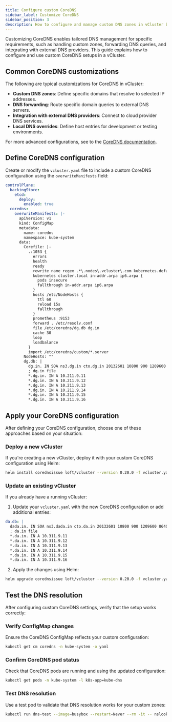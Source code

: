 ```yaml
---
title: Configure custom CoreDNS
sidebar_label: Customize CoreDNS
sidebar_position: 3
description: How to configure and manage custom DNS zones in vCluster by customizing CoreDNS
---
```


<!-- vale off -->

Customizing CoreDNS enables tailored DNS management for specific requirements, such as handling custom zones, forwarding DNS queries, and integrating with external DNS providers. This guide explains how to configure and use custom CoreDNS setups in a vCluster.

## Common CoreDNS customizations

The following are typical customizations for CoreDNS in vCluster:

- **Custom DNS zones**: Define specific domains that resolve to selected IP addresses.
- **DNS forwarding**: Route specific domain queries to external DNS servers.
- **Integration with external DNS providers**: Connect to cloud provider DNS services.
- **Local DNS overrides**: Define host entries for development or testing environments.

For more advanced configurations, see to the [CoreDNS documentation](https://coredns.io/manual/toc/).


## Define CoreDNS configuration 

Create or modify the `vcluster.yaml` file to include a custom CoreDNS configuration using the `overwriteManifests` field:

```yaml
controlPlane:
  backingStore:
    etcd:
      deploy:
        enabled: true
  coredns:
    overwriteManifests: |-
      apiVersion: v1
      kind: ConfigMap
      metadata:
        name: coredns
        namespace: kube-system
      data:
        Corefile: |-
          .:1053 {
            errors
            health
            ready
            rewrite name regex .*\.nodes\.vcluster\.com kubernetes.default.svc.cluster.local
            kubernetes cluster.local in-addr.arpa ip6.arpa {
              pods insecure
              fallthrough in-addr.arpa ip6.arpa
            }
            hosts /etc/NodeHosts {
              ttl 60
              reload 15s
              fallthrough
            }
            prometheus :9153
            forward . /etc/resolv.conf
            file /etc/coredns/dg.db dg.in
            cache 30
            loop
            loadbalance
          }
          import /etc/coredns/custom/*.server
        NodeHosts: ""
        dg.db: |
          dg.in. IN SOA ns3.dg.in cto.dg.in 20132601 10800 900 1209600 86400
          ; dg.in file
          *.dg.in. IN A 10.211.9.11
          *.dg.in. IN A 10.211.9.12
          *.dg.in. IN A 10.211.9.13
          *.dg.in. IN A 10.211.9.14
          *.dg.in. IN A 10.211.9.15
          *.dg.in. IN A 10.211.9.16
```

## Apply your CoreDNS configuration

After defining your CoreDNS configuration, choose one of these approaches based on your situation:

### Deploy a new vCluster

If you're creating a new vCluster, deploy it with your custom CoreDNS configuration using Helm:

```bash
helm install corednsissue loft/vcluster --version 0.20.0 -f vcluster.yaml
```

### Update an existing vCluster

If you already have a running vCluster:

1. Update your `vcluster.yaml` with the new CoreDNS configuration or add additional entries:

```yaml
da.db: |
  dada.in. IN SOA ns3.dada.in cto.da.in 20132601 10800 900 1209600 86400
  ; da.in file
  *.da.in. IN A 10.311.9.11
  *.da.in. IN A 10.311.9.12
  *.da.in. IN A 10.311.9.13
  *.da.in. IN A 10.311.9.14
  *.da.in. IN A 10.311.9.15
  *.da.in. IN A 10.311.9.16
```

2. Apply the changes using Helm:

```bash
helm upgrade corednsissue loft/vcluster --version 0.20.0 -f vcluster.yaml
```

## Test the DNS resolution

After configuring custom CoreDNS settings, verify that the setup works correctly:

### Verify ConfigMap changes

Ensure the CoreDNS ConfigMap reflects your custom configuration:

```bash
kubectl get cm coredns -n kube-system -o yaml
```

### Confirm CoreDNS pod status

Check that CoreDNS pods are running and using the updated configuration:

```bash
kubectl get pods -n kube-system -l k8s-app=kube-dns
```

### Test DNS resolution

Use a test pod to validate that DNS resolution works for your custom zones:

```bash
kubectl run dns-test --image=busybox --restart=Never --rm -it -- nslookup myapp.da.in
```